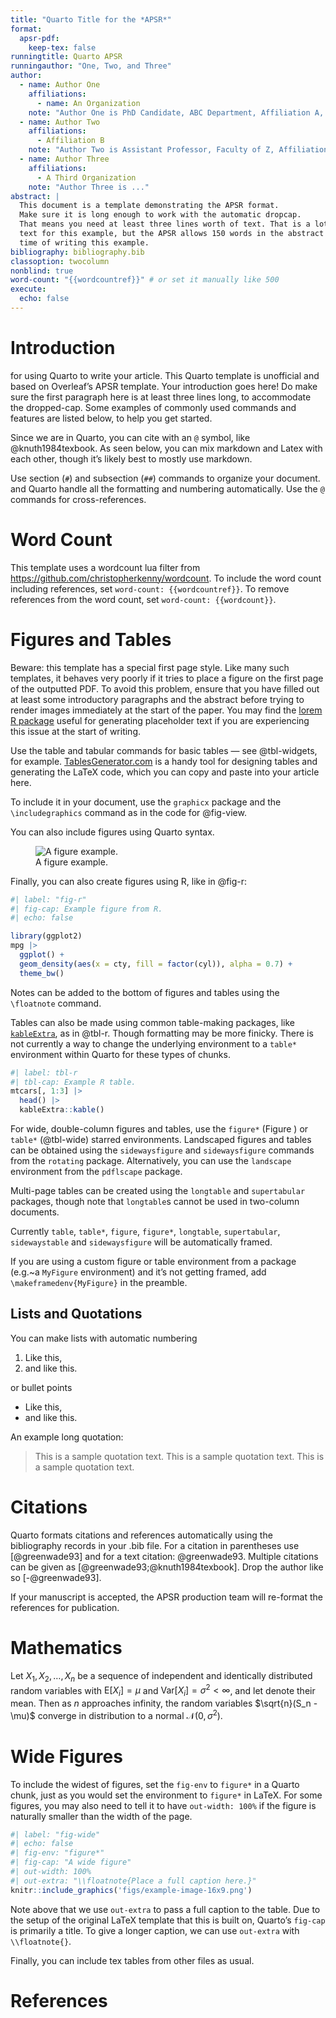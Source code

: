 ```yaml
---
title: "Quarto Title for the *APSR*"
format:
  apsr-pdf:
    keep-tex: false  
runningtitle: Quarto APSR
runningauthor: "One, Two, and Three"
author:
  - name: Author One
    affiliations:
      - name: An Organization
    note: "Author One is PhD Candidate, ABC Department, Affiliation A, 12345 NY. (a.1@example.edu)"
  - name: Author Two
    affiliations:
      - Affiliation B
    note: "Author Two is Assistant Professor, Faculty of Z, Affiliation B, 42813. Corresponding Author (a.2@acme.edu) Additional notes about Author Two."
  - name: Author Three
    affiliations:
      - A Third Organization
    note: "Author Three is ..."
abstract: |
  This document is a template demonstrating the APSR format.
  Make sure it is long enough to work with the automatic dropcap.
  That means you need at least three lines worth of text. That is a lot of
  text for this example, but the APSR allows 150 words in the abstract at the
  time of writing this example.
bibliography: bibliography.bib
classoption: twocolumn
nonblind: true
word-count: "{{wordcountref}}" # or set it manually like 500
execute: 
  echo: false
---
```


# Introduction {#sec-intro}

\dropcap{Thanks} for using Quarto to write your article. This Quarto template is unofficial and based on Overleaf's APSR template. Your introduction goes here! Do make sure the first paragraph here is at least three lines long, to accommodate the dropped-cap. Some examples of commonly used commands and features are listed below, to help you get started.

Since we are in Quarto, you can cite with an `@` symbol, like @knuth1984texbook. As seen below, you can mix markdown and Latex with each other, though it's likely best to mostly use markdown.

Use section (`#`) and subsection (`##`) commands to organize your document. 
\LaTeX{} and Quarto handle all the formatting and numbering automatically. 
Use the `@` commands for cross-references.

# Word Count

This template uses a wordcount lua filter from <https://github.com/christopherkenny/wordcount>.
To include the word count including references, set `word-count: {{wordcountref}}`.
To remove references from the word count, set `word-count: {{wordcount}}`.

# Figures and Tables

Beware: this template has a special first page style.
Like many such templates, it behaves very poorly if it tries to place a figure on the first page of the outputted PDF.
To avoid this problem, ensure that you have filled out at least some introductory paragraphs and the abstract before trying to render images immediately at the start of the paper.
You may find the [lorem R package](https://github.com/gadenbuie/lorem) useful for generating placeholder text if you are experiencing this issue at the start of writing.

Use the table and tabular commands for basic tables --- see @tbl-widgets, for example. [TablesGenerator.com](http://tablesgenerator.com) is a handy tool for designing tables and generating the LaTeX code, which you can copy and paste into your article here.

```{=tex}
\begin{table}[hbt!]
\caption{An example table}
\label{tbl-widgets}
\centering
\begin{tabular}{lr}
Item & Quantity \\\midrule
Widgets & 42 \\
Gadgets & 13
\end{tabular}
\floatnote{This is a note for this table.}
\end{table}
```


To include it in your document, use the `graphicx` package and the `\includegraphics` command as in the code for @fig-view.

```{=tex}
\begin{figure}[hbt!]
\includegraphics[width=\linewidth]{figs/example-image}
\caption{A figure example.}
\label{fig-view}

\floatnote{This is a note for this figure.}
\end{figure}
```

You can also include figures using Quarto syntax.

![A figure example.](figs/example-image.png){#fig-view2}

Finally, you can also create figures using R, like in @fig-r:

```r
#| label: "fig-r"
#| fig-cap: Example figure from R.
#| echo: false

library(ggplot2)
mpg |>
  ggplot() +
  geom_density(aes(x = cty, fill = factor(cyl)), alpha = 0.7) + 
  theme_bw()
```


Notes can be added to the bottom of figures and tables using the `\floatnote` command.

```{=tex}
\begin{table*}
\caption{Automobile Land Speed Records (GR 5-10).}
\label{tbl-wide}

\begin{tabular}{l l l l r}
Speed (mph) & Driver          & Car                        & Engine    & Date     \\
\midrule
407.447     & Craig Breedlove & Spirit of America          & GE J47    & 8/5/63   \\
413.199     & Tom Green       & Wingfoot Express           & WE J46    & 10/2/64  \\
434.22      & Art Arfons      & Green Monster              & GE J79    & 10/5/64  \\
468.719     & Craig Breedlove & Spirit of America          & GE J79    & 10/13/64 \\
526.277     & Craig Breedlove & Spirit of America          & GE J79    & 10/15/65 \\
536.712     & Art Arfons      & Green Monster              & GE J79    & 10/27/65 \\
555.127     & Craig Breedlove & Spirit of America, Sonic 1 & GE J79    & 11/2/65  \\
576.553     & Art Arfons      & Green Monster              & GE J79    & 11/7/65  \\
600.601     & Craig Breedlove & Spirit of America, Sonic 1 & GE J79    & 11/15/65 \\
622.407     & Gary Gabelich   & Blue Flame                 & Rocket    & 10/23/70 \\
633.468     & Richard Noble   & Thrust 2                   & RR RG 146 & 10/4/83  \\
763.035     & Andy Green      & Thrust SSC                 & RR Spey   & 10/15/97\\
\end{tabular}

\floatnote{\url{https://www.sedl.org/afterschool/toolkits/science/pdf/ast_sci_data_tables_sample.pdf}}

\end{table*}
```

Tables can also be made using common table-making packages, like [`kableExtra`](https://cran.r-project.org/web/packages/kableExtra/index.html), as in @tbl-r.
Though formatting may be more finicky. 
There is not currently a way to change the underlying environment to a `table*` environment within Quarto for these types of chunks.

```r
#| label: tbl-r
#| tbl-cap: Example R table.
mtcars[, 1:3] |> 
  head() |> 
  kableExtra::kable()
```



For wide, double-column figures and tables, use the `figure*` (Figure \ref{fig-wide}) or `table*` (@tbl-wide) starred environments. Landscaped figures and tables can be obtained using the `sidewaysfigure` and `sidewaysfigure` commands from the `rotating` package. Alternatively, you can use the `landscape` environment from the `pdflscape` package.

Multi-page tables can be created using the `longtable` and `supertabular` packages, though note that `longtable`s cannot be used in two-column documents.\footnote{This is an example footnote.}


Currently `table`, `table*`, `figure`, `figure*`, `longtable`, `supertabular`, `sidewaystable` and `sidewaysfigure` will be automatically framed.

If you are using a custom figure or table environment from a package (e.g.~a `MyFigure` environment) and it's not getting framed, add `\makeframedenv{MyFigure}` in the preamble. 

## Lists and Quotations

You can make lists with automatic numbering \dots

1. Like this,
2. and like this.


\dots or bullet points \dots

- Like this,
- and like this.


An example long quotation:

> This is a sample quotation text. This is a sample quotation text. This is a sample quotation text.

# Citations

Quarto formats citations and references automatically using the bibliography records in your .bib file. For a citation in parentheses use [@greenwade93] and for a text citation: @greenwade93. Multiple citations can be given as [@greenwade93;@knuth1984texbook]. Drop the author like so [-@greenwade93].

If your manuscript is accepted, the APSR production team will re-format the references for publication. \emph{It is not necessary to format the reference list yourself to mirror the final published form.}

# Mathematics

Let $X_1, X_2, \ldots, X_n$ be a sequence of independent and identically distributed random variables with $\text{E}[X_i] = \mu$ and $\text{Var}[X_i] = \sigma^2 < \infty$, and let
\begin{equation}
\label{eq:CLT}
S_n = \frac{X_1 + X_2 + \cdots + X_n}{n}
      = \frac{1}{n}\sum_{i}^{n} X_i
\end{equation}
denote their mean. Then as $n$ approaches infinity, the random variables $\sqrt{n}(S_n - \mu)$ converge in distribution to a normal $\mathcal{N}(0, \sigma^2)$.


# Wide Figures

To include the widest of figures, set the `fig-env` to `figure*` in a Quarto chunk, just as you would set the environment to `figure*` in LaTeX. For some figures, you may also need to tell it to have `out-width: 100%` if the figure is naturally smaller than the width of the page.

```r
#| label: "fig-wide"
#| echo: false
#| fig-env: "figure*"
#| fig-cap: "A wide figure"
#| out-width: 100%
#| out-extra: "\\floatnote{Place a full caption here.}"
knitr::include_graphics('figs/example-image-16x9.png')
```

Note above that we use `out-extra` to pass a full caption to the table.
Due to the setup of the original LaTeX template that this is built on, Quarto's `fig-cap` is primarily a title.
To give a longer caption, we can use `out-extra` with `\\floatnote{}`.

Finally, you can include tex tables from other files as usual.

\input{figs/tableex2}

\clearpage

# References
